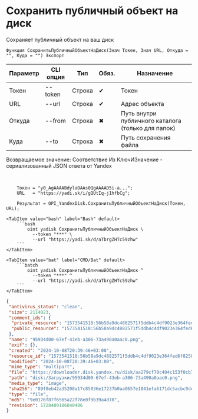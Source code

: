 ﻿---
sidebar_position: 6
description: Сохранить публичный объект на диск и другие функции для работы с Yandex Disk в Открытом пакете интеграций - бесплатной open-source библиотеке интеграций для 1С:Предприятие 8, OneScript и CLI
keywords: [1C, 1С, 1С:Предприятие, 1С:Предприятие 8.3, API, Интеграция, Сервисы, Обмен, OneScript, CLI, Yandex Disk]
---


# Сохранить публичный объект на диск
 Сохраняет публичный объект на ваш диск



`Функция СохранитьПубличныйОбъектНаДиск(Знач Токен, Знач URL, Откуда = "", Куда = "") Экспорт`

  | Параметр | CLI опция | Тип | Обяз. | Назначение |
  |-|-|-|-|-|
  | Токен | --token | Строка | &#x2714; | Токен |
  | URL | --url | Строка | &#x2714; | Адрес объекта |
  | Откуда | --from | Строка | &#x2716; | Путь внутри публичного каталога (только для папок) |
  | Куда | --to | Строка | &#x2716; | Путь сохранения файла |

  
  Возвращаемое значение:   Соответствие Из КлючИЗначение - сериализованный JSON ответа от Yandex

<br/>




```bsl title="Пример использования для 1С:Предприятие/OneScript"
    Токен = "y0_AgAAAABdylaOAAs0QgAAAAD5i-a...";
    URL   = "https://yadi.sk/i/gQUtIq-j1hfbCg";

    Результат = OPI_YandexDisk.СохранитьПубличныйОбъектНаДиск(Токен, URL);
```
    

 <Tabs>
  
    <TabItem value="bash" label="Bash" default>
        ```bash
            oint yadisk СохранитьПубличныйОбъектНаДиск \
              --token "***" \
              --url "https://yadi.sk/d/aTbrgZHTc59zhw"
        ```
    </TabItem>
  
    <TabItem value="bat" label="CMD/Bat" default>
        ```batch
            oint yadisk СохранитьПубличныйОбъектНаДиск ^
              --token "***" ^
              --url "https://yadi.sk/d/aTbrgZHTc59zhw"
        ```
    </TabItem>
</Tabs>


```json title="Результат"
{
 "antivirus_status": "clean",
 "size": 2114023,
 "comment_ids": {
  "private_resource": "1573541518:56b58a9dc4882571f5ddb4c4df9023e364fed6f8258ad07d3e927a325383c831",
  "public_resource": "1573541518:56b58a9dc4882571f5ddb4c4df9023e364fed6f8258ad07d3e927a325383c831"
 },
 "name": "95934d00-67ef-43eb-a306-73a490a0aac0.png",
 "exif": {},
 "created": "2024-10-08T20:39:46+03:00",
 "resource_id": "1573541518:56b58a9dc4882571f5ddb4c4df9023e364fed6f8258ad07d3e927a325383c831",
 "modified": "2024-10-08T20:39:46+03:00",
 "mime_type": "multipart",
 "file": "https://downloader.disk.yandex.ru/disk/aa279cf70c494c153f0cb76408769b15183f78821a7871acef6d48b9cfd213bf/6705a6a3/gwThwhLBKYvLhQCNnqAHirWAoEC4dKsPFFzSTeWuFK5ceIUkIDC7fKzI6e0Ic1rFWZAX7ZAMHvmKl9PvgqcSEQ%3D%3D?uid=1573541518&filename=95934d00-67ef-43eb-a306-73a490a0aac0.png&disposition=attachment&hash=&limit=0&content_type=multipart&owner_uid=1573541518&fsize=2114023&hid=03d7263840468e281bd0b238a26e7d0d&media_type=image&tknv=v2&etag=9e0176f87f6565a22f78e0f9b39a4d78",
 "path": "disk:/Загрузки/95934d00-67ef-43eb-a306-73a490a0aac0.png",
 "media_type": "image",
 "sha256": "89f8eb42a35208a17c85036e17237b0aa0657e1841efa6171dc5acbc0dea9e18",
 "type": "file",
 "md5": "9e0176f87f6565a22f78e0f9b39a4d78",
 "revision": 1728409186840406
}
```

